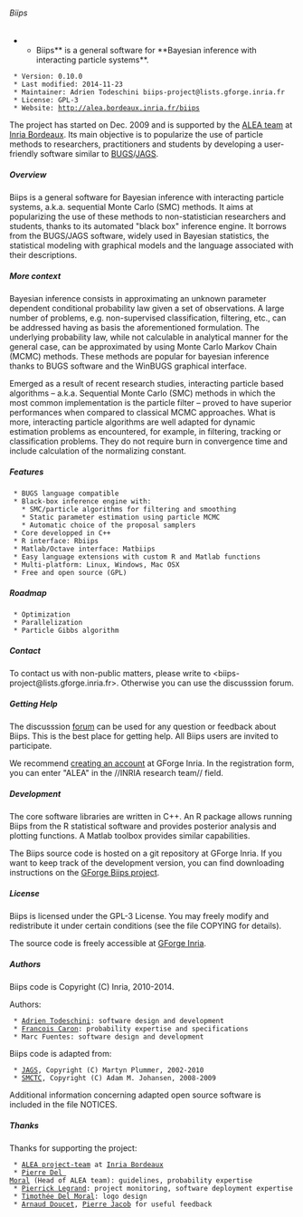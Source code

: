 ====== Biips ======

**Biips** is a general software for **Bayesian inference with interacting particle systems**.

  * Version: 0.10.0
  * Last modified: 2014-11-23
  * Maintainer: Adrien Todeschini biips-project@lists.gforge.inria.fr
  * License: GPL-3
  * Website: http://alea.bordeaux.inria.fr/biips

The project has started on Dec. 2009 and is supported by the [[http://alea.bordeaux.inria.fr/|ALEA team]] at [[http://www.inria.fr/centre/bordeaux|Inria Bordeaux]]. Its main objective is to popularize the use of particle methods to researchers, practitioners and students by developing a user-friendly software similar to [[http://www.mrc-bsu.cam.ac.uk/software/bugs/|BUGS]]/[[http://mcmc-jags.sourceforge.net/|JAGS]].

===== Overview =====

Biips is a general software for Bayesian inference with interacting particle systems, a.k.a. sequential Monte Carlo (SMC) methods. It aims at popularizing the use of these methods to non-statistician researchers and students, thanks to its automated "black box" inference engine. It borrows from the BUGS/JAGS software, widely used in Bayesian statistics, the statistical modeling with graphical models and the language associated with their descriptions.

===== More context =====

Bayesian inference consists in approximating an unknown parameter dependent conditional probability law given a set of observations. A large number of problems, e.g. non-supervised classification, filtering, etc., can be addressed having as basis the aforementioned formulation. The underlying probability law, while not calculable in analytical manner for the general case, can be approximated by using Monte Carlo Markov Chain (MCMC) methods. These methods are popular for bayesian inference thanks to BUGS software and the WinBUGS graphical interface.

Emerged as a result of recent research studies, interacting particle based algorithms – a.k.a. Sequential Monte Carlo (SMC) methods in which the most common implementation is the particle filter – proved to have superior performances when compared to classical MCMC approaches. What is more, interacting particle algorithms are well adapted for dynamic estimation problems as encountered, for example, in filtering, tracking or classification problems. They do not require burn in convergence time and include calculation of the normalizing constant.

===== Features =====

  * BUGS language compatible
  * Black-box inference engine with:
    * SMC/particle algorithms for filtering and smoothing
    * Static parameter estimation using particle MCMC
    * Automatic choice of the proposal samplers
  * Core developped in C++
  * R interface: Rbiips
  * Matlab/Octave interface: Matbiips
  * Easy language extensions with custom R and Matlab functions
  * Multi-platform: Linux, Windows, Mac OSX
  * Free and open source (GPL)

===== Roadmap =====

  * Optimization
  * Parallelization
  * Particle Gibbs algorithm

===== Contact =====

To contact us with non-public matters, please write to <biips-project@lists.gforge.inria.fr>. Otherwise you can use the discusssion forum.

===== Getting Help =====

The discusssion [[https://gforge.inria.fr/forum/?group_id=2515|forum]] can be used for any question or feedback about Biips. This is the best place for getting help. All Biips users are invited to participate.

We recommend [[https://gforge.inria.fr/account/register.php|creating an account]] at GForge Inria. In the registration form, you can enter "ALEA" in the //INRIA research team// field.

===== Development =====

The core software libraries are written in C++. An R package allows running Biips from the R statistical software and provides posterior analysis and plotting functions. A Matlab toolbox provides similar capabilities.

The Biips source code is hosted on a git repository at GForge Inria. If you want to keep track of the development version, you can find downloading instructions on the [[https://gforge.inria.fr/scm/?group_id=2515|GForge Biips project]].

===== License =====

Biips is licensed under the GPL-3 License. You may freely modify and redistribute it under certain conditions (see the file COPYING for details).

The source code is freely accessible at [[https://gforge.inria.fr/projects/biips/|GForge Inria]].

===== Authors =====

Biips code is Copyright (C) Inria, 2010-2014.

Authors:

  * [[https://sites.google.com/site/adrientodeschini/|Adrien Todeschini]]: software design and development
  * [[http://www.stats.ox.ac.uk/~caron/|Francois Caron]]: probability expertise and specifications
  * Marc Fuentes: software design and development

Biips code is adapted from:

  * [[http://mcmc-jags.sourceforge.net/|JAGS]], Copyright (C) Martyn Plummer, 2002-2010
  * [[http://www2.warwick.ac.uk/fac/sci/statistics/staff/academic-research/johansen/smctc/|SMCTC]], Copyright (C) Adam M. Johansen, 2008-2009

Additional information concerning adapted open source software is included in the file NOTICES.

===== Thanks =====

Thanks for supporting the project:

  * [[http://alea.bordeaux.inria.fr|ALEA project-team]] at [[http://www.inria.fr/centre/bordeaux|Inria Bordeaux]]
  * [[http://web.maths.unsw.edu.au/~peterdel-moral/|Pierre Del Moral]] (Head of ALEA team): guidelines, probability expertise
  * [[http://www.sm.u-bordeaux2.fr/~legrand/|Pierrick Legrand]]: project monitoring, software deployment expertise
  * [[http://rubis3.blogspot.fr/|Timothée Del Moral]]: logo design
  * [[http://www.stats.ox.ac.uk/~doucet/|Arnaud Doucet]], [[https://sites.google.com/site/pierrejacob/home|Pierre Jacob]] for useful feedback

